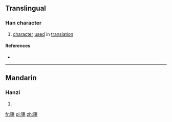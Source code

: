 ==Translingual==

===Han character===
{{Han char|rn=30|rad=口|as=13|sn=16|four=|canj=口十廿土 (RJTG)}}

# [[character]] [[use]]d in [[translation]]

====References====
* {{Han ref|kx=0211.121|hdz=10694.080|uh=567B|ud=22139}}

----

==Mandarin==

===Hanzi===
{{cmn-hanzi|pin=[[sai]] ([[sai5]])|wg=sai<sup>5</sup>}}

# {{defn|lang=cmn|sort=口13}}

[[fr:噻]]
[[pl:噻]]
[[zh:噻]]